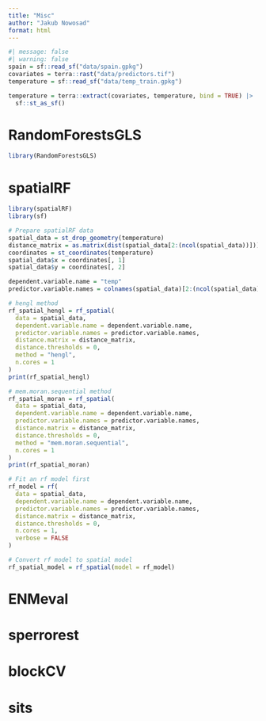 ```yaml
---
title: "Misc"
author: "Jakub Nowosad"
format: html
---
```


```r
#| message: false
#| warning: false
spain = sf::read_sf("data/spain.gpkg")
covariates = terra::rast("data/predictors.tif")
temperature = sf::read_sf("data/temp_train.gpkg")

temperature = terra::extract(covariates, temperature, bind = TRUE) |> 
  sf::st_as_sf()
```

# RandomForestsGLS

```r
library(RandomForestsGLS)
```

# spatialRF

```r
library(spatialRF)
library(sf)

# Prepare spatialRF data
spatial_data = st_drop_geometry(temperature)
distance_matrix = as.matrix(dist(spatial_data[2:(ncol(spatial_data))]))
coordinates = st_coordinates(temperature)
spatial_data$x = coordinates[, 1]
spatial_data$y = coordinates[, 2]

dependent.variable.name = "temp"
predictor.variable.names = colnames(spatial_data)[2:(ncol(spatial_data) - 9)]

# hengl method
rf_spatial_hengl = rf_spatial(
  data = spatial_data,
  dependent.variable.name = dependent.variable.name,
  predictor.variable.names = predictor.variable.names,
  distance.matrix = distance_matrix,
  distance.thresholds = 0,
  method = "hengl",
  n.cores = 1
)
print(rf_spatial_hengl)

# mem.moran.sequential method
rf_spatial_moran = rf_spatial(
  data = spatial_data,
  dependent.variable.name = dependent.variable.name,
  predictor.variable.names = predictor.variable.names,
  distance.matrix = distance_matrix,
  distance.thresholds = 0,
  method = "mem.moran.sequential",
  n.cores = 1
)
print(rf_spatial_moran)

# Fit an rf model first
rf_model = rf(
  data = spatial_data,
  dependent.variable.name = dependent.variable.name,
  predictor.variable.names = predictor.variable.names,
  distance.matrix = distance_matrix,
  distance.thresholds = 0,
  n.cores = 1,
  verbose = FALSE
)

# Convert rf model to spatial model
rf_spatial_model = rf_spatial(model = rf_model)
```


# ENMeval

# sperrorest

# blockCV

# sits